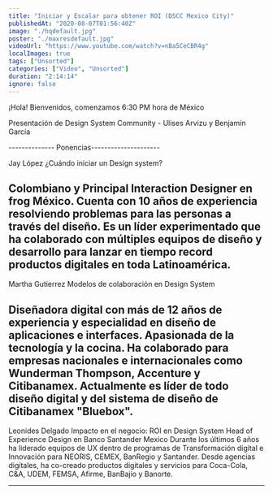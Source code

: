 ```yaml
---
title: "Iniciar y Escalar para obtener ROI (DSCC Mexico City)"
publishedAt: "2020-08-07T01:56:40Z"
image: "./hqdefault.jpg"
poster: "./maxresdefault.jpg"
videoUrl: "https://www.youtube.com/watch?v=nBa5CeCBR4g"
localImages: true
tags: ["Unsorted"]
categories: ["Video", "Unsorted"]
duration: "2:14:14"
ignore: false
---
```


¡Hola! Bienvenidos, comenzamos 6:30 PM hora de México

Presentación de Design System Community - Ulises Arvizu y Benjamin García

-------------- Ponencias---------------------

Jay López
¿Cuándo iniciar un Design system?

## Colombiano y Principal Interaction Designer en frog México. Cuenta con 10 años de experiencia resolviendo problemas para las personas a través del diseño. Es un líder experimentado que ha colaborado con múltiples equipos de diseño y desarrollo para lanzar en tiempo record productos digitales en toda Latinoamérica.

Martha Gutierrez
Modelos de colaboración en Design System

## Diseñadora digital con más de 12 años de experiencia y especialidad en diseño de aplicaciones e interfaces. Apasionada de la tecnología y la cocina. Ha colaborado para empresas nacionales e internacionales como Wunderman Thompson, Accenture y Citibanamex. Actualmente es líder de todo diseño digital y del sistema de diseño de Citibanamex "Bluebox".

Leonides Delgado
Impacto en el negocio: ROI en Design System
Head of Experience Design en Banco Santander Mexico
Durante los últimos 6 años ha liderado equipos de UX dentro de programas de Transformación digital e Innovación para NEORIS, CEMEX, BanRegio y Santander. Desde agencias digitales, ha co-creado productos digitales y servicios para Coca-Cola, C&A, UDEM, FEMSA, Afirme, BanBajio y Banorte.

---
